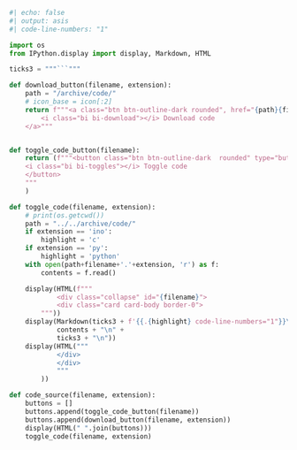 <!-- ---
title: ""
echo: false
jupyter: python3
section-divs: false
--- -->

```python
#| echo: false
#| output: asis
#| code-line-numbers: "1"

import os
from IPython.display import display, Markdown, HTML

ticks3 = """```"""

def download_button(filename, extension):
    path = "/archive/code/"
    # icon_base = icon[:2]
    return f"""<a class="btn btn-outline-dark rounded", href="{path}{filename}.{extension}" target="_blank" rel="noopener noreferrer">
        <i class="bi bi-download"></i> Download code
    </a>"""


def toggle_code_button(filename):
    return (f"""<button class="btn btn-outline-dark  rounded" type="button" data-bs-toggle="collapse" data-bs-target="#{filename}" aria-expanded="false" aria-controls="{filename}">
    <i class="bi bi-toggles"></i> Toggle code
    </button>
    """
    )

def toggle_code(filename, extension):
    # print(os.getcwd())
    path = "../../archive/code/"
    if extension == 'ino':
        highlight = 'c'
    if extension == 'py':
        highlight = 'python'
    with open(path+filename+'.'+extension, 'r') as f:
        contents = f.read()

    display(HTML(f"""
            <div class="collapse" id="{filename}">
            <div class="card card-body border-0">
        """))
    display(Markdown(ticks3 + f'{{.{highlight} code-line-numbers="1"}}\n' + 
            contents + "\n" + 
            ticks3 + "\n"))
    display(HTML("""
            </div>
            </div>
            """
        ))

def code_source(filename, extension):
    buttons = []
    buttons.append(toggle_code_button(filename))
    buttons.append(download_button(filename, extension))
    display(HTML(" ".join(buttons)))
    toggle_code(filename, extension)
```
